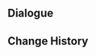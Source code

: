 {{Genius Invokation TCG Stage
|title        = Golden Wolflord's Constriction
|type         = Serious Showdown
|group        = Tavern Challenge
|character    = Little Rose
|requirement  = 7
|introduction = "Meow..." "Though that huge golden wolf may indeed be called a wolf, yet it displays an uncannily serpent-like flexibility. As it circles above its prey, even the most alert of cats would start to feel dizzy from watching it..."<br>{{color|bp|Special Rule: "Golden Wolflord" is immune to Frozen, Stun, and Petrification, and starts with the Talent Card "Beastly Corrosion" equipped.}}
|objective_1  = Achieve victory
|reward_1     = Lucky Coin*1000
|lineup       = Golden Wolflord#40
|action       = 
|reserve      = 
}}

==Dialogue==
{{Transclude|Genius Invokation TCG/Stage/Little Rose|Golden Wolflord's Constriction}}

==Change History==
{{Change History|5.2}}